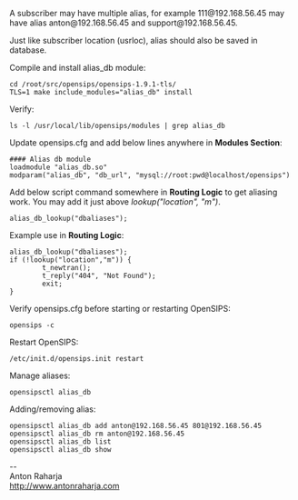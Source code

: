 A subscriber may have multiple alias, for example 111@192.168.56.45 may have alias anton@192.168.56.45 and support@192.168.56.45.

Just like subscriber location (usrloc), alias should also be saved in database.

Compile and install alias_db module:
 cd /root/src/opensips/opensips-1.9.1-tls/
 TLS=1 make include_modules="alias_db" install

Verify:
 ls -l /usr/local/lib/opensips/modules | grep alias_db

Update opensips.cfg and add below lines anywhere in '''Modules Section''':

 #### Alias db module
 loadmodule "alias_db.so"
 modparam("alias_db", "db_url", "mysql://root:pwd@localhost/opensips")

Add below script command somewhere in '''Routing Logic''' to get aliasing work. You may add it just above ''lookup("location", "m")''.
 alias_db_lookup("dbaliases");

Example use in '''Routing Logic''':
 alias_db_lookup("dbaliases");
 if (!lookup("location","m")) {
         t_newtran();
         t_reply("404", "Not Found");
         exit;
 }

Verify opensips.cfg before starting or restarting OpenSIPS:
 opensips -c

Restart OpenSIPS:
 /etc/init.d/opensips.init restart

Manage aliases:
 opensipsctl alias_db

Adding/removing alias:
 opensipsctl alias_db add anton@192.168.56.45 801@192.168.56.45
 opensipsctl alias_db rm anton@192.168.56.45
 opensipsctl alias_db list
 opensipsctl alias_db show


--<br>
Anton Raharja<br>
http://www.antonraharja.com<br>
